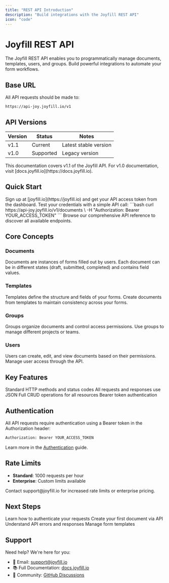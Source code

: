 ```yaml
---
title: "REST API Introduction"
description: "Build integrations with the Joyfill REST API"
icon: "code"
---
```


# Joyfill REST API

The Joyfill REST API enables you to programmatically manage documents, templates, users, and groups. Build powerful integrations to automate your form workflows.

## Base URL

All API requests should be made to:

```
https://api-joy.joyfill.io/v1
```

## API Versions

| Version | Status | Notes |
|---------|--------|-------|
| v1.1 | Current | Latest stable version |
| v1.0 | Supported | Legacy version |

<Note>
  This documentation covers v1.1 of the Joyfill API. For v1.0 documentation, visit [docs.joyfill.io](https://docs.joyfill.io).
</Note>

## Quick Start

<Steps>
  <Step title="Get API Credentials">
    Sign up at [joyfill.io](https://joyfill.io) and get your API access token from the dashboard.
  </Step>
  
  <Step title="Make Your First Request">
    Test your credentials with a simple API call:
    ```bash
    curl https://api-joy.joyfill.io/v1/documents \
      -H "Authorization: Bearer YOUR_ACCESS_TOKEN"
    ```
  </Step>
  
  <Step title="Explore Endpoints">
    Browse our comprehensive API reference to discover all available endpoints.
  </Step>
</Steps>

## Core Concepts

### Documents

Documents are instances of forms filled out by users. Each document can be in different states (draft, submitted, completed) and contains field values.

### Templates

Templates define the structure and fields of your forms. Create documents from templates to maintain consistency across your forms.

### Groups

Groups organize documents and control access permissions. Use groups to manage different projects or teams.

### Users

Users can create, edit, and view documents based on their permissions. Manage user access through the API.

## Key Features

<CardGroup cols={2}>
  <Card title="RESTful Design" icon="diagram-project">
    Standard HTTP methods and status codes
  </Card>
  <Card title="JSON Format" icon="brackets-curly">
    All requests and responses use JSON
  </Card>
  <Card title="Comprehensive" icon="list-check">
    Full CRUD operations for all resources
  </Card>
  <Card title="Secure" icon="shield-check">
    Bearer token authentication
  </Card>
</CardGroup>

## Authentication

All API requests require authentication using a Bearer token in the Authorization header:

```bash
Authorization: Bearer YOUR_ACCESS_TOKEN
```

Learn more in the [Authentication](/api/authentication) guide.

## Rate Limits

- **Standard**: 1000 requests per hour
- **Enterprise**: Custom limits available

<Tip>
  Contact support@joyfill.io for increased rate limits or enterprise pricing.
</Tip>

## Next Steps

<CardGroup cols={2}>
  <Card title="Authentication" icon="key" href="/api/authentication">
    Learn how to authenticate your requests
  </Card>
  <Card title="Create Document" icon="file-plus" href="/api/documents/create">
    Create your first document via API
  </Card>
  <Card title="Error Handling" icon="triangle-exclamation" href="/api/errors">
    Understand API errors and responses
  </Card>
  <Card title="Templates API" icon="layer-group" href="/api/templates/overview">
    Manage form templates
  </Card>
</CardGroup>

## Support

Need help? We're here for you:

- 📧 Email: support@joyfill.io
- 📚 Full Documentation: [docs.joyfill.io](https://docs.joyfill.io)
- 💬 Community: [GitHub Discussions](https://github.com/joyfill/discussions)

